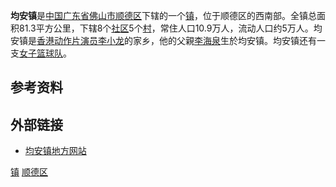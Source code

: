 {{中国乡级行政区
|行政区全称 = 均安镇
|景观照片文件名 = 
|景观照片描述 = 
|汉语拼音 = {{lang|en|Jūn'ān Zhèn}}
|其他语言 = 
|其他语言名称 = 
|位置图文件名 = 
|位置图描述 = 
|自定义图片 =
{{顺德地图|file=Map of Shunde (Jun'an highlighted).svg|width=280|caption=均安在顺德的相对位置|float=left}}
|上级行政区 = [[广东省|广东省]][[佛山市|佛山市]][[顺德区|顺德区]]
|行政区类别 = 
|行政区划代码 = 440606106
|行政区划 = 
|村委会 = 5
|居委会 = 8
|建置时间 = 
|领导职位 = 镇长
|领导名称 = 周贤林
|政府驻地 = 
|毗邻 = 
|地理坐标 = 
|总面积 = {{convert|79.36|sqkm|sqmi}}<ref>{{cite web|url=http://sg.shunde.gov.cn/data/main.php?id=1414-7200101|title=分镇(街道)面积行政区|author=佛山市顺德区发展规划和统计局|accessdate=2011-03-06|deadurl=yes|archiveurl=https://web.archive.org/web/20160305094408/http://sg.shunde.gov.cn/data/main.php?id=1414-7200101|archivedate=2016-03-05}}</ref>
|总人口 = 约14.6万
|户籍人口 = 约8.6万
|户籍人口年份 = 
|常住人口 = 
|常住人口年份 = 
|人口密度 = 
|GDP = 22亿元（2004年）
|邮政编码 = 528329
|电话区号 = 0757
|官方网站 = http://jun-an.shunde.gov.cn/
|网站名称 = 
}}
'''均安镇'''是[[中国|中国]][[广东省|广东省]][[佛山市|佛山市]][[顺德区|顺德区]]下辖的一个[[镇|镇]]，位于顺德区的西南部。全镇总面积81.3平方公里，下辖8个[[社区|社区]]5个[[村|村]]，常住人口10.9万人，流动人口约5万人。均安镇是[[香港|香港]][[动作片|动作片]][[演员|演员]][[李小龙|李小龙]]的家乡，他的父親[[李海泉|李海泉]]生於均安镇。均安镇还有一支[[均安女子篮球队|女子篮球队]]。

== 参考资料 ==
{{Reflist}}

== 外部链接 ==
*[http://www.an68.com/  均安镇地方网站]{{Wayback|url=http://www.an68.com/ |date=20101008021640 }}

{{GD-stub}}
{{佛山市顺德区行政区划}}

[[Category:顺德区行政区划|镇]]
[[Category:佛山建制镇|顺德区]]
